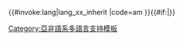 <includeonly>{{#invoke:lang|lang_xx_inherit
|code=am
}}{{#if:{{{2|}}}|{{Main other|}}}}</includeonly><noinclude>
{{Documentation|Template:Lang-x/doc}}
[[Category:亞非語系多語言支持模板]]
</noinclude>